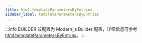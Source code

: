 ```yaml
---
title: html.templateParametersByEntries
sidebar_label: templateParametersByEntries
---
```


:::info BUILDER
该配置为 Modern.js Builder 配置，详细信息可参考 [html.templateParametersByEntries](https://modernjs.dev/builder/api/config-html.html#html-templateparametersbyentries)。
:::


<Main />
